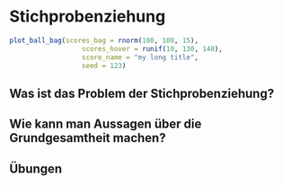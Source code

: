 # Stichprobenziehung


```r
plot_ball_bag(scores_bag = rnorm(100, 100, 15), 
                  scores_hover = runif(10, 130, 140),
                  score_name = "my long title", 
                  seed = 123)
```

## Was ist das Problem der Stichprobenziehung?

## Wie kann man Aussagen über die Grundgesamtheit machen?

## Übungen